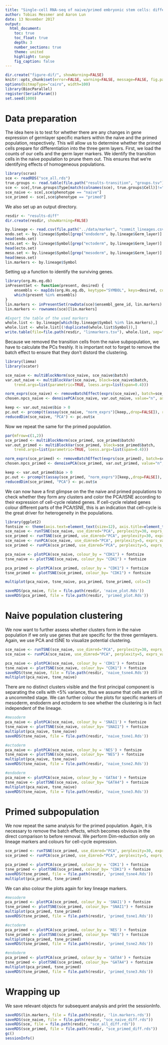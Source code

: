 ```yaml
---
title: "Single-cell RNA-seq of naive/primed embryonic stem cells: differential variability" 
author: Tobias Messmer and Aaron Lun
date: 13 November 2017
output: 
  html_document:
    toc: true
    toc_float: true
    depth: 3
    number_sections: true
    theme: united 
    highlight: tango 
    fig_caption: false
---
```


```r
dir.create("figure-dif/", showWarning=FALSE)
knitr::opts_chunk$set(error=FALSE, warning=FALSE, message=FALSE, fig.path="figure-diff/")
options(bitmapType="cairo", width=100)
library(BiocParallel)
register(SerialParam())
set.seed(1000)
```

# Data preparation

The idea here is to test for whether there are any changes in gene expression of germlayer specific markers within the naive and the primed population, respectively.
This will allow us to determine whether the primed cells prepare for differentiation into the three germ layers.
First, we load the counts of our cells and the germ layer markers.
We identify the transition cells in the naive population to prune them out.
This ensures that we're identifying effects of homogeneous populations.

```r
library(scran)
sce <- readRDS("sce_all.rds")
true.groups <- read.table(file.path("results-transition", "groups.tsv"), header=TRUE, stringsAsFactors=FALSE)
sce <- sce[,true.groups$Type[match(colnames(sce), true.groups$Cell)]!="transition"]
sce_naive <- sce[,sce$phenotype == "naive"]
sce_primed <- sce[,sce$phenotype == "primed"]
```

We also set up an output directory.

```r
resdir <- "results-diff"
dir.create(resdir, showWarning=FALSE)
```

```r
by.lineage <- read.csv(file.path("../data/marker", "commit_lineages.csv"), header=TRUE, stringsAsFactors=FALSE, sep= ';')
endo.set <- by.lineage$Symbol[grep("endoderm", by.lineage$Germ_layer)]
head(endo.set)
ecto.set <- by.lineage$Symbol[grep("ectoderm", by.lineage$Germ_layer)]
head(ecto.set)
meso.set <- by.lineage$Symbol[grep("mesoderm", by.lineage$Germ_layer)]
head(meso.set)
lin.markers <- by.lineage$Symbol
```

Setting up a function to identify the surviving genes.

```r
library(org.Hs.eg.db)
inPresentSet <- function(present, desired) {
    ensembls <- mapIds(org.Hs.eg.db, keytype="SYMBOL", keys=desired, column="ENSEMBL")
    which(present %in% ensembls)    
}
lin.markers <- inPresentSet(rowData(sce)$ensembl_gene_id, lin.markers)
lin.markers <- rownames(sce)[lin.markers]

#Export the table of the used markers
whole.list <- by.lineage[which(by.lineage$Symbol %in% lin.markers),]
whole.list <- whole.list[(!duplicated(whole.list$Symbol)),]
write.table(file=file.path(resdir, "linmarkers.tsv"), whole.list, sep="\t", quote=FALSE, row.names= F) 
```

Because we removed the transition cells from the naive subpopulation, we have to calculate the PCs freshly.
It is important not to forget to remove the batch effect to ensure that they don't distord the clustering. 


```r
library(limma)
library(scater)

sce_naive <- multiBlockNorm(sce_naive, sce_naive$batch)
var.out_naive <- multiBlockVar(sce_naive, block=sce_naive$batch,
    trend.args=list(parametric=TRUE, loess.args=list(span=0.4)))

norm_exprs(sce_naive) <- removeBatchEffect(exprs(sce_naive), batch=sce_naive$batch) 
chosen.npcs_naive <- denoisePCA(sce_naive, var.out_naive, value="n", assay.type="norm_exprs")

keep <- var.out_naive$bio > 0
pc.out <- prcomp(t(assay(sce_naive, "norm_exprs")[keep,,drop=FALSE]), rank=chosen.npcs_naive)
reducedDim(sce_naive, "PCA") <- pc.out$x
```

Now we repeat the same for the primed population.

```r
par(mfrow=c(1,2))
sce_primed <- multiBlockNorm(sce_primed, sce_primed$batch)
var.out_primed <- multiBlockVar(sce_primed, block=sce_primed$batch,
    trend.args=list(parametric=TRUE, loess.args=list(span=0.4)))

norm_exprs(sce_primed) <- removeBatchEffect(exprs(sce_primed), batch=sce_primed$batch) 
chosen.npcs_primed <- denoisePCA(sce_primed, var.out_primed, value="n", assay.type="norm_exprs")

keep <- var.out_primed$bio > 0
pc.out <- prcomp(t(assay(sce_primed, "norm_exprs")[keep,,drop=FALSE]), rank=chosen.npcs_primed)
reducedDim(sce_primed, "PCA") <- pc.out$x
```

We can now have a first glimpse on the the naive and primed populations to check whether they form any clusters and color the PCA/tSNE according to their expression of cell-cycle related genes. If cell-cycle related genes colour different parts of the PCA/tSNE, this is an indication that cell-cycle is the great driver for heterogeneity in the populations.

```r
library(ggplot2)
fontsize <- theme(axis.text=element_text(size=12), axis.title=element_text(size=16), title = element_text(size=12))
sce_naive <- runTSNE(sce_naive, use_dimred="PCA", perplexity=30, exprs_values="norm_exprs")
sce_primed <- runTSNE(sce_primed, use_dimred="PCA", perplexity=30, exprs_values="norm_exprs")
sce_naive <- runPCA(sce_naive, use_dimred="PCA", perplexity=5, exprs_values="norm_exprs")
sce_primed <- runPCA(sce_primed, use_dimred="PCA", perplexity=5, exprs_values="norm_exprs")

pca_naive <- plotPCA(sce_naive, colour_by = "CDK1") + fontsize
tsne_naive <- plotTSNE(sce_naive, colour_by= "CDK1") + fontsize

pca_primed <- plotPCA(sce_primed, colour_by = "CDK1") + fontsize
tsne_primed <- plotTSNE(sce_primed, colour_by= "CDK1") + fontsize

multiplot(pca_naive, tsne_naive, pca_primed, tsne_primed, cols=2)

saveRDS(pca_naive, file = file.path(resdir, 'naive_plot.Rds'))
saveRDS(pca_primed, file = file.path(resdir, 'primed_plot.Rds'))
```

# Naive population clustering

We now want to further assess whether clusters form in the naive population if we only use genes that are specific for the three germlayers. Again, we use PCA and tSNE to visualize potential clustering.

```r
sce_naive <- runTSNE(sce_naive, use_dimred="PCA", perplexity=30, exprs_values="norm_exprs", feature_set = lin.markers)
sce_naive <- runPCA(sce_naive, use_dimred="PCA", perplexity=5, exprs_values="norm_exprs", feature_set = lin.markers)

pca_naive <- plotPCA(sce_naive, colour_by = 'CDK1') + fontsize
tsne_naive <- plotTSNE(sce_naive, colour_by= "CDK1") + fontsize
saveRDS(tsne_naive, file = file.path(resdir, 'naive_tsne4.Rds'))
multiplot(pca_naive, tsne_naive)
```

There are no distinct clusters visible and the first principal component is separating the cells with <5% variance, thus we assume that cells are still in a uncommited stage.
We can further colour the plots for specific markers of mesoderm, endoderm and ectoderm to see whether the clustering is in fact independent of the lineage.

```r
#mesoderm
pca_naive <- plotPCA(sce_naive, colour_by = 'SNAI1') + fontsize
tsne_naive <- plotTSNE(sce_naive, colour_by= "SNAI1") + fontsize
multiplot(pca_naive, tsne_naive)
saveRDS(tsne_naive, file = file.path(resdir, 'naive_tsne1.Rds'))

#ectoderm
pca_naive <- plotPCA(sce_naive, colour_by = 'NES') + fontsize
tsne_naive <- plotTSNE(sce_naive, colour_by= "NES") + fontsize
multiplot(pca_naive, tsne_naive)
saveRDS(tsne_naive, file = file.path(resdir, 'naive_tsne2.Rds'))

#endoderm
pca_naive <- plotPCA(sce_naive, colour_by = 'GATA4') + fontsize
tsne_naive <- plotTSNE(sce_naive, colour_by= "GATA4") + fontsize
multiplot(pca_naive, tsne_naive)
saveRDS(tsne_naive, file = file.path(resdir, 'naive_tsne3.Rds'))
```

# Primed subpopulation

We now repeat the same analysis for the primed population. Again, it is necessary to remove the batch effects, which becomes obvious in the direct comparison to before removal. We perform Dim-reduction only on lineage markers and colours for cell-cycle expression.

```r
sce_primed <- runTSNE(sce_primed, use_dimred="PCA", perplexity=30, exprs_values="norm_exprs", feature_set = lin.markers)
sce_primed <- runPCA(sce_primed, use_dimred="PCA", perplexity=5, exprs_values="norm_exprs", feature_set = lin.markers)

pca_primed <- plotPCA(sce_primed, colour_by = 'CDK1') + fontsize
tsne_primed <- plotTSNE(sce_primed, colour_by= "CDK1") + fontsize
saveRDS(tsne_primed, file = file.path(resdir, 'primed_tsne4.Rds'))
multiplot(pca_primed, tsne_primed)
```

We can also colour the plots again for key lineage markers.

```r
#mesoderm
pca_primed <- plotPCA(sce_primed, colour_by = 'SNAI1') + fontsize
tsne_primed <- plotTSNE(sce_primed, colour_by= "SNAI1") + fontsize
multiplot(pca_primed, tsne_primed)
saveRDS(tsne_primed, file = file.path(resdir, 'primed_tsne1.Rds'))

#ectoderm
pca_primed <- plotPCA(sce_primed, colour_by = 'NES') + fontsize
tsne_primed <- plotTSNE(sce_primed, colour_by= "NES") + fontsize
multiplot(pca_primed, tsne_primed)
saveRDS(tsne_primed, file = file.path(resdir, 'primed_tsne2.Rds'))

#endoderm
pca_primed <- plotPCA(sce_primed, colour_by = 'GATA4') + fontsize
tsne_primed <- plotTSNE(sce_primed, colour_by= "GATA4") + fontsize
multiplot(pca_primed, tsne_primed)
saveRDS(tsne_primed, file = file.path(resdir, 'primed_tsne3.Rds'))
```

# Wrapping up

We save relevant objects for subsequent analysis and print the sessionInfo.

```r
saveRDS(lin.markers, file = file.path(resdir, 'lin.markers.rds'))
saveRDS(sce_naive, file = file.path(resdir, "sce_naive_diff.rds"))
saveRDS(sce, file = file.path(resdir, "sce_all_diff.rds"))
saveRDS(sce_primed, file = file.path(resdir, "sce_primed_diff.rds"))
gc()
sessionInfo()
```
